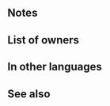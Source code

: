 {{Weapon Infobox
|tagid=SID_賀正の子兎の爪牙
|intID=3402
|exclusive=1
|weaponType=Beast
|canUseMove=Cavalry
|cost=400
|might=14
|range=1
|effectiveness=Cavalry
|effect=Grants Spd+3. Effective against cavalry foes. If unit initiates combat or is not adjacent to an ally, grants Atk/Spd+6 to unit during combat and inflicts penalty on foe's Atk/Def during combat = 20% of unit's Spd at start of combat, and also, after combat, if unit's HP ≤ 90%, grants Special cooldown count-2. At start of turn, if unit is adjacent to only beast or dragon allies or if unit is not adjacent to any ally, unit transforms (otherwise, unit reverts). If unit transforms, grants Atk+2, and if unit initiates combat, inflicts Atk/Def-4 on foe during combat and foe cannot make a follow-up attack.
|statModifiers=0,14,3,0,0
|required=Adult (Cavalry)
|properties=
}}
==Notes==
{{Effective damage bonus|cavalry}}
{{IfUnitInitiates}}
{{Temporary buffs}}
{{Temporary debuffs}}
{{At start of combat}}
{{After combat note}}
{{After combat Special modification}}
{{Beast (Cavalry)}}
==List of owners==
{{Skill Hero List}}
==In other languages==
{{OtherLanguages
|japanese=賀正の子兎の爪牙
|german=Hasenpfötchen
|spanishEU=Diente de conejo
|spanishLA=Diente de conejo
|french=Dents vigilantes
|italian=Zanna conigliesca
|chineseTW=賀年幼兔的爪牙
|portuguese=Dente prudente
}}
==See also==
{{See also skills|cond=Description LIKE '%after combat%grants special cooldown count-%' OR Description LIKE '%grants special cooldown count-_ after combat%' OR Description LIKE '%penalty on foe_s Atk/%during combat%=%of unit_s%at start of combat%'}}
{{Weapons Navbox}}